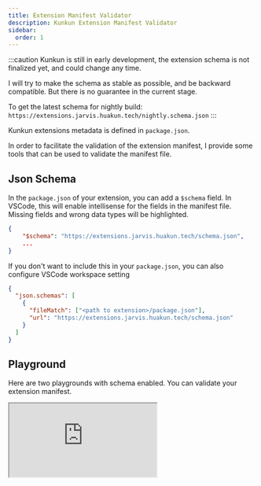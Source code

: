 ```yaml
---
title: Extension Manifest Validator
description: Kunkun Extension Manifest Validator
sidebar:
  order: 1
---
```


:::caution
Kunkun is still in early development, the extension schema is not finalized yet, and could change any time.

I will try to make the schema as stable as possible, and be backward compatible. But there is no guarantee in the current stage.

To get the latest schema for nightly build: `https://extensions.jarvis.huakun.tech/nightly.schema.json`
:::

Kunkun extensions metadata is defined in `package.json`.

In order to facilitate the validation of the extension manifest, I provide some tools that can be used to validate the manifest file.

## Json Schema

In the `package.json` of your extension, you can add a `$schema` field. In VSCode,
this will enable intellisense for the fields in the manifest file.
Missing fields and wrong data types will be highlighted.

```json title="package.json"
{
    "$schema": "https://extensions.jarvis.huakun.tech/schema.json",
    ...
}
```

If you don't want to include this in your `package.json`, you can also configure VSCode workspace setting

```json title=".vscode/settings.json"
{
  "json.schemas": [
    {
      "fileMatch": ["<path to extension>/package.json"],
      "url": "https://extensions.jarvis.huakun.tech/schema.json"
    }
  ]
}
```

## Playground

Here are two playgrounds with schema enabled. You can validate your extension manifest.

<iframe
  className="w-full h-[50vh]"
  src="https://stackblitz.com/edit/vitejs-vite-thwvq3?embed=1&file=package.json&theme=dark&view=editor"
/>

### Sample Package JSON

Try removing the `description` field or change `jarvis` to `jarvis2`. Error messages will be shown below.


<div className="not-content">
  <ManifestValidator client:only="react" />
</div>

